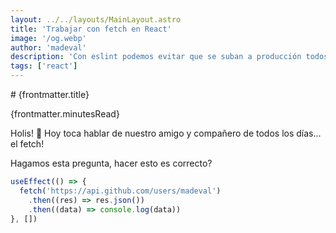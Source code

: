 ```yaml
---
layout: ../../layouts/MainLayout.astro
title: 'Trabajar con fetch en React'
image: '/og.webp'
author: 'madeval'
description: 'Con eslint podemos evitar que se suban a producción todos los console.log() de nuestra aplicación! No más lógica de negocio o datos sensibles filtrados.'
tags: ['react']
---
```



<MDXWrapper frontmatter={frontmatter}>
# {frontmatter.title}

<p>{frontmatter.minutesRead}</p>

Holis! 👋 Hoy toca hablar de nuestro amigo y compañero de todos los días... el fetch!

Hagamos esta pregunta, hacer esto es correcto?

```jsx
useEffect(() => {
  fetch('https://api.github.com/users/madeval')
    .then((res) => res.json())
    .then((data) => console.log(data))
}, [])
```

</MDXWrapper>
